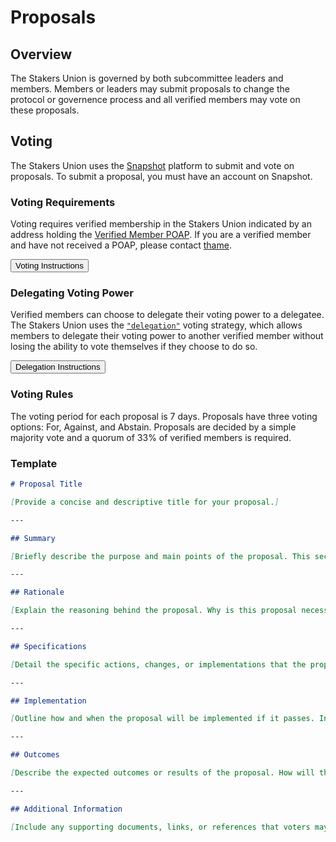 
# Proposals

## Overview

The Stakers Union is governed by both subcommittee leaders and members. Members or leaders may submit proposals to change the protocol or governence process and all verified members may vote on these proposals.

## Voting

The Stakers Union uses the [Snapshot](https://vote.stakersunion.com/) platform to submit and vote on proposals. To submit a proposal, you must have an account on Snapshot.

### Voting Requirements

Voting requires verified membership in the Stakers Union indicated by an address holding the [Verified Member POAP](https://collectors.poap.xyz/drop/175498). If you are a verified member and have not received a POAP, please contact [thame](mailto:thame@stakersunion.com?subject=Verified%20POAP&body=I%20am%20a%20verified%20member%20but%20have%20not%20received%20a%20verified%20POAP%20mint%20link.%20My%20Stakers%20Union%20Profile%20is%20up-to-date.).

<div className={'mt-4'}>
  <Link href={'/governance/voting'}>
    <Button>Voting Instructions</Button>
  </Link>
</div>

### Delegating Voting Power
Verified members can choose to delegate their voting power to a delegatee. The Stakers Union uses the [`"delegation"`](https://v1.snapshot.box/#/strategy/delegation) voting strategy, which allows members to delegate their voting power to another verified member without losing the ability to vote themselves if they choose to do so.

<div className={'mt-4'}>
  <Link href={'/governance/delegation'}>
    <Button>Delegation Instructions</Button>
  </Link>
</div>

### Voting Rules

The voting period for each proposal is 7 days. Proposals have three voting options: For, Against, and Abstain. Proposals are decided by a simple majority vote and a quorum of 33% of verified members is required.

### Template

```md copy
# Proposal Title

[Provide a concise and descriptive title for your proposal.]

---

## Summary

[Briefly describe the purpose and main points of the proposal. This section should be easy to understand at a glance.]

---

## Rationale

[Explain the reasoning behind the proposal. Why is this proposal necessary or beneficial for the Stakers Union? Include any relevant background information.]

---

## Specifications

[Detail the specific actions, changes, or implementations that the proposal entails. Include any relevant technical details, timelines, or steps required.]

---

## Implementation

[Outline how and when the proposal will be implemented if it passes. Include any milestones, responsible subcommittees, or resources needed.]

---

## Outcomes

[Describe the expected outcomes or results of the proposal. How will the Stakers Union and its members benefit from this proposal?]

---

## Additional Information

[Include any supporting documents, links, or references that voters may need to make an informed decision.]
```
